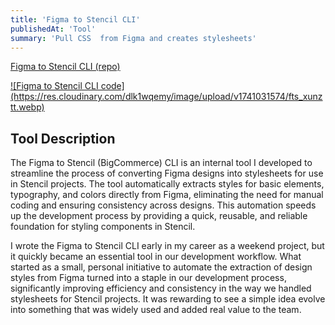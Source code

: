 ```yaml
---
title: 'Figma to Stencil CLI'
publishedAt: 'Tool'
summary: 'Pull CSS  from Figma and creates stylesheets'
---
```


[Figma to Stencil CLI (repo)](https://github.com/devin-hart/figmaJSONtoSCSS)

<a href="https://res.cloudinary.com/dlk1wqemy/image/upload/v1741031574/fts_xunztt.webp">
![Figma to Stencil CLI code](https://res.cloudinary.com/dlk1wqemy/image/upload/v1741031574/fts_xunztt.webp)
</a>

## Tool Description

The Figma to Stencil (BigCommerce) CLI is an internal tool I developed to streamline the process of converting Figma designs into stylesheets for use in Stencil projects. The tool automatically extracts styles for basic elements, typography, and colors directly from Figma, eliminating the need for manual coding and ensuring consistency across designs. This automation speeds up the development process by providing a quick, reusable, and reliable foundation for styling components in Stencil.

I wrote the Figma to Stencil CLI early in my career as a weekend project, but it quickly became an essential tool in our development workflow. What started as a small, personal initiative to automate the extraction of design styles from Figma turned into a staple in our development process, significantly improving efficiency and consistency in the way we handled stylesheets for Stencil projects. It was rewarding to see a simple idea evolve into something that was widely used and added real value to the team.
